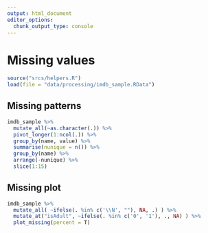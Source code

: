 ```yaml
---
output: html_document
editor_options: 
  chunk_output_type: console
---
```

# Missing values

```r
source("srcs/helpers.R")
load(file = "data/processing/imdb_sample.RData")
```

## Missing patterns

```r
imdb_sample %>%
  mutate_all(~as.character(.)) %>%
  pivot_longer(1:ncol(.)) %>%
  group_by(name, value) %>%
  summarise(nunique = n()) %>%
  group_by(name) %>%
  arrange(-nunique) %>%
  slice(1:15)
```


## Missing plot

```r
imdb_sample %>%
  mutate_all( ~ifelse(. %in% c('\\N', ""), NA, .) ) %>%
  mutate_at("isAdult", ~ifelse(. %in% c('0', '1'), ., NA) ) %>%
  plot_missing(percent = T)
```